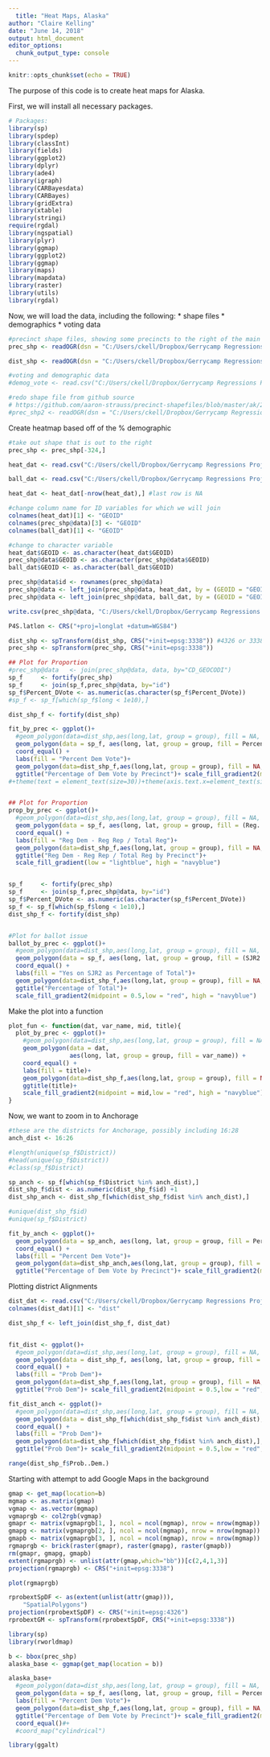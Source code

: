 ```yaml
---
  title: "Heat Maps, Alaska"
author: "Claire Kelling"
date: "June 14, 2018"
output: html_document
editor_options: 
  chunk_output_type: console
---
```

  
```r
knitr::opts_chunk$set(echo = TRUE)
```

The purpose of this code is to create heat maps for Alaska.

First, we will install all necessary packages.
```r
# Packages:
library(sp)
library(spdep)
library(classInt)
library(fields)
library(ggplot2)
library(dplyr)
library(ade4) 
library(igraph) 
library(CARBayesdata)
library(CARBayes)
library(gridExtra)
library(xtable)
library(stringi)
require(rgdal)
library(ngspatial)
library(plyr)
library(ggmap) 
library(ggplot2)
library(ggmap)
library(maps)
library(mapdata)
library(raster)
library(utils)
library(rgdal)

```

Now, we will load the data, including the following:
  * shape files
* demographics
* voting data
```r
#precinct shape files, showing some precincts to the right of the main figure
prec_shp <- readOGR(dsn = "C:/Users/ckell/Dropbox/Gerrycamp Regressions Project/Alaska Project/data/2013-SW-Precinct-Proc-Plan", layer = "2013-SW-Proc-Shape-files")

dist_shp <- readOGR(dsn = "C:/Users/ckell/Dropbox/Gerrycamp Regressions Project/Alaska Project/data/2013-HD-ProclamationPlan", layer = "2013ProclamationPlan")

#voting and demographic data
#demog_vote <- read.csv("C:/Users/ckell/Dropbox/Gerrycamp Regressions Project/Alaska Project/AKDataByPrecinct.csv")

#redo shape file from github source
# https://github.com/aaron-strauss/precinct-shapefiles/blob/master/ak/2012_ak_precincts.zip
#prec_shp2 <- readOGR(dsn = "C:/Users/ckell/Dropbox/Gerrycamp Regressions Project/Alaska Project/data/2012_ak_precincts", layer = "SW Amended Precinct shape files", p4s = "+init=epsg:3338")
```


Create heatmap based off of the % demographic
```r
#take out shape that is out to the right
prec_shp <- prec_shp[-324,]

heat_dat <- read.csv("C:/Users/ckell/Dropbox/Gerrycamp Regressions Project/Alaska Project/AKDataByPrecinct(1).csv")

ball_dat <- read.csv("C:/Users/ckell/Dropbox/Gerrycamp Regressions Project/Alaska Project/data/ballot_data.csv")

heat_dat <- heat_dat[-nrow(heat_dat),] #last row is NA

#change column name for ID variables for which we will join
colnames(heat_dat)[1] <- "GEOID"
colnames(prec_shp@data)[3] <- "GEOID"
colnames(ball_dat)[1] <- "GEOID"

#change to character variable
heat_dat$GEOID <- as.character(heat_dat$GEOID)
prec_shp@data$GEOID <- as.character(prec_shp@data$GEOID)
ball_dat$GEOID <- as.character(ball_dat$GEOID)

prec_shp@data$id <- rownames(prec_shp@data)
prec_shp@data <- left_join(prec_shp@data, heat_dat, by = (GEOID = "GEOID"))
prec_shp@data <- left_join(prec_shp@data, ball_dat, by = (GEOID = "GEOID"))

write.csv(prec_shp@data, "C:/Users/ckell/Dropbox/Gerrycamp Regressions Project/Alaska Project/data/comb_data.csv")

P4S.latlon <- CRS("+proj=longlat +datum=WGS84")

dist_shp <- spTransform(dist_shp, CRS("+init=epsg:3338")) #4326 or 3338
prec_shp <- spTransform(prec_shp, CRS("+init=epsg:3338"))

## Plot for Proportion
#prec_shp@data   <- join(prec_shp@data, data, by="CD_GEOCODI")
sp_f     <- fortify(prec_shp)
sp_f     <- join(sp_f,prec_shp@data, by="id")
sp_f$Percent_DVote <- as.numeric(as.character(sp_f$Percent_DVote))
#sp_f <- sp_f[which(sp_f$long < 1e10),]

dist_shp_f <- fortify(dist_shp)

fit_by_prec <- ggplot()+ 
  #geom_polygon(data=dist_shp,aes(long,lat, group = group), fill = NA, col = "red") + 
  geom_polygon(data = sp_f, aes(long, lat, group = group, fill = Percent_DVote)) + 
  coord_equal() +
  labs(fill = "Percent Dem Vote")+ 
  geom_polygon(data=dist_shp_f,aes(long,lat, group = group), fill = NA, col = "red") +
  ggtitle("Percentage of Dem Vote by Precinct")+ scale_fill_gradient2(midpoint = 0.5,low = "red", high = "navyblue")
#+theme(text = element_text(size=30))+theme(axis.text.x=element_text(size=20))


## Plot for Proportion
prop_by_prec <- ggplot()+ 
  #geom_polygon(data=dist_shp,aes(long,lat, group = group), fill = NA, col = "red") + 
  geom_polygon(data = sp_f, aes(long, lat, group = group, fill = (Reg..D.Voters-Reg..R.Voters)/Reg..Voters)) + 
  coord_equal() +
  labs(fill = "Reg Dem - Reg Rep / Total Reg")+ 
  geom_polygon(data=dist_shp_f,aes(long,lat, group = group), fill = NA, col = "red") +
  ggtitle("Reg Dem - Reg Rep / Total Reg by Precinct")+
  scale_fill_gradient(low = "lightblue", high = "navyblue")


sp_f     <- fortify(prec_shp)
sp_f     <- join(sp_f,prec_shp@data, by="id")
sp_f$Percent_DVote <- as.numeric(as.character(sp_f$Percent_DVote))
sp_f <- sp_f[which(sp_f$long < 1e10),]
dist_shp_f <- fortify(dist_shp)


#Plot for ballot issue
ballot_by_prec <- ggplot()+ 
  #geom_polygon(data=dist_shp,aes(long,lat, group = group), fill = NA, col = "red") + 
  geom_polygon(data = sp_f, aes(long, lat, group = group, fill = (SJR2.Yes)/(SJR2.Yes + SJR2.No))) + 
  coord_equal() +
  labs(fill = "Yes on SJR2 as Percentage of Total")+ 
  geom_polygon(data=dist_shp_f,aes(long,lat, group = group), fill = NA, col = "red") +
  ggtitle("Percentage of Total")+ 
  scale_fill_gradient2(midpoint = 0.5,low = "red", high = "navyblue")

```

Make the plot into a function
```r

plot_fun <- function(dat, var_name, mid, title){
  plot_by_prec <- ggplot()+ 
    #geom_polygon(data=dist_shp,aes(long,lat, group = group), fill = NA, col = "red") + 
    geom_polygon(data = dat, 
                 aes(long, lat, group = group, fill = var_name)) + 
    coord_equal() +
    labs(fill = title)+ 
    geom_polygon(data=dist_shp_f,aes(long,lat, group = group), fill = NA, col = "red") +
    ggtitle(title)+ 
    scale_fill_gradient2(midpoint = mid,low = "red", high = "navyblue")
}

```


Now, we want to zoom in to Anchorage
```r
#these are the districts for Anchorage, possibly including 16:28
anch_dist <- 16:26

#length(unique(sp_f$District))
#head(unique(sp_f$District))
#class(sp_f$District)

sp_anch <- sp_f[which(sp_f$District %in% anch_dist),]
dist_shp_f$dist <- as.numeric(dist_shp_f$id) +1
dist_shp_anch <- dist_shp_f[which(dist_shp_f$dist %in% anch_dist),]

#unique(dist_shp_f$id)
#unique(sp_f$District)

fit_by_anch <- ggplot()+ 
  geom_polygon(data = sp_anch, aes(long, lat, group = group, fill = Percent_DVote)) + 
  coord_equal() +
  labs(fill = "Percent Dem Vote")+ 
  geom_polygon(data=dist_shp_anch,aes(long,lat, group = group), fill = NA, col = "red") +
  ggtitle("Percentage of Dem Vote by Precinct")+ scale_fill_gradient2(midpoint = 0.5,low = "red", high = "navyblue")
```

Plotting district Alignments
```r
dist_dat <- read.csv("C:/Users/ckell/Dropbox/Gerrycamp Regressions Project/Alaska Project/data/district_alignments.csv")
colnames(dist_dat)[1] <- "dist"

dist_shp_f <- left_join(dist_shp_f, dist_dat)


fit_dist <- ggplot()+ 
  #geom_polygon(data=dist_shp,aes(long,lat, group = group), fill = NA, col = "red") + 
  geom_polygon(data = dist_shp_f, aes(long, lat, group = group, fill = Prob..Dem.)) + 
  coord_equal() +
  labs(fill = "Prob Dem")+ 
  geom_polygon(data=dist_shp_f,aes(long,lat, group = group), fill = NA, col = "white") +
  ggtitle("Prob Dem")+ scale_fill_gradient2(midpoint = 0.5,low = "red", high = "navyblue")

fit_dist_anch <- ggplot()+ 
  #geom_polygon(data=dist_shp,aes(long,lat, group = group), fill = NA, col = "red") + 
  geom_polygon(data = dist_shp_f[which(dist_shp_f$dist %in% anch_dist),], aes(long, lat, group = group, fill = Prob..Dem.)) + 
  coord_equal() +
  labs(fill = "Prob Dem")+ 
  geom_polygon(data=dist_shp_f[which(dist_shp_f$dist %in% anch_dist),],aes(long,lat, group = group), fill = NA, col = "white") +
  ggtitle("Prob Dem")+ scale_fill_gradient2(midpoint = 0.5,low = "red", high = "navyblue")

range(dist_shp_f$Prob..Dem.)
```

Starting with attempt to add Google Maps in the background
```r
gmap <- get_map(location=b)
mgmap <- as.matrix(gmap)
vgmap <- as.vector(mgmap)
vgmaprgb <- col2rgb(vgmap)
gmapr <- matrix(vgmaprgb[1, ], ncol = ncol(mgmap), nrow = nrow(mgmap))
gmapg <- matrix(vgmaprgb[2, ], ncol = ncol(mgmap), nrow = nrow(mgmap))
gmapb <- matrix(vgmaprgb[3, ], ncol = ncol(mgmap), nrow = nrow(mgmap))
rgmaprgb <- brick(raster(gmapr), raster(gmapg), raster(gmapb))
rm(gmapr, gmapg, gmapb)
extent(rgmaprgb) <- unlist(attr(gmap,which="bb"))[c(2,4,1,3)]
projection(rgmaprgb) <- CRS("+init=epsg:3338")

plot(rgmaprgb)

rprobextSpDF <- as(extent(unlist(attr(gmap))), 
    "SpatialPolygons")
projection(rprobextSpDF) <- CRS("+init=epsg:4326")
rprobextGM <- spTransform(rprobextSpDF, CRS("+init=epsg:3338"))

library(sp)
library(rworldmap)

b <- bbox(prec_shp)
alaska_base <- ggmap(get_map(location = b))

alaska_base+ 
  #geom_polygon(data=dist_shp,aes(long,lat, group = group), fill = NA, col = "red") + 
  geom_polygon(data = sp_f, aes(long, lat, group = group, fill = Percent_DVote))  +
  labs(fill = "Percent Dem Vote")+ 
  geom_polygon(data=dist_shp_f,aes(long,lat, group = group), fill = NA, col = "red") +
  ggtitle("Percentage of Dem Vote by Precinct")+ scale_fill_gradient2(midpoint = 0.5,low = "red", high = "navyblue")+ 
  coord_equal()#+
  #coord_map("cylindrical")

library(ggalt)

```

